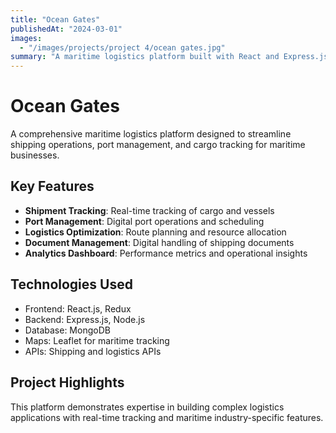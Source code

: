 ```yaml
---
title: "Ocean Gates"
publishedAt: "2024-03-01"
images:
  - "/images/projects/project 4/ocean gates.jpg"
summary: "A maritime logistics platform built with React and Express.js, featuring shipment tracking, port management, and logistics optimization."
---
```


# Ocean Gates

A comprehensive maritime logistics platform designed to streamline shipping operations, port management, and cargo tracking for maritime businesses.

## Key Features

- **Shipment Tracking**: Real-time tracking of cargo and vessels
- **Port Management**: Digital port operations and scheduling
- **Logistics Optimization**: Route planning and resource allocation
- **Document Management**: Digital handling of shipping documents
- **Analytics Dashboard**: Performance metrics and operational insights

## Technologies Used

- Frontend: React.js, Redux
- Backend: Express.js, Node.js
- Database: MongoDB
- Maps: Leaflet for maritime tracking
- APIs: Shipping and logistics APIs

## Project Highlights

This platform demonstrates expertise in building complex logistics applications with real-time tracking and maritime industry-specific features.


